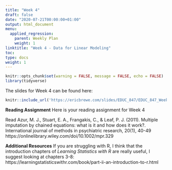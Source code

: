 ```yaml
---
title: "Week 4"
draft: false
date: "2020-07-21T00:00:00+01:00"
output: html_document
menu:
  applied_regression:
    parent: Weekly Plan
    weight: 1
linktitle: "Week 4 - Data for Linear Modeling"
toc: 
type: docs
weight: 1
---
```

```r
knitr::opts_chunk$set(warning = FALSE, message = FALSE, echo = FALSE)
library(tidyverse)
```




The slides for Week 4 can be found here:
```r
knitr::include_url('https://ericbrewe.com/slides/EDUC_847/EDUC_847_Week_4.html#1')
```



**Reading Assignment**
Here is your reading assignment for Week 4

Read  Azur, M. J., Stuart, E. A., Frangakis, C., & Leaf, P. J. (2011). Multiple imputation by chained equations: what is it and how does it work?. International journal of methods in psychiatric research, 20(1), 40-49
https://onlinelibrary.wiley.com/doi/10.1002/mpr.329


**Additional Resources**
If you are struggling with R, I think that the introduction chapters of *Learning Statistics with R* are really useful, I suggest looking at chapters 3-8: https://learningstatisticswithr.com/book/part-ii-an-introduction-to-r.html 
